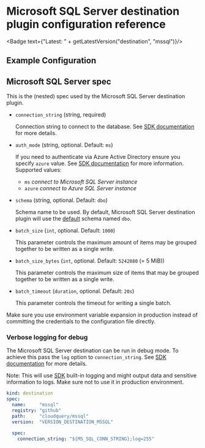 # Microsoft SQL Server destination plugin configuration reference


<Badge text={"Latest: " + getLatestVersion("destination", "mssql")}/>

## Example Configuration

<Configuration/>

## Microsoft SQL Server spec

This is the (nested) spec used by the Microsoft SQL Server destination plugin.

- `connection_string` (string, required)

  Connection string to connect to the database.
  See [SDK documentation](https://github.com/microsoft/go-mssqldb#connection-parameters-and-dsn) for more details.

- `auth_mode` (string, optional. Default: `ms`)

  If you need to authenticate via Azure Active Directory ensure you specify `azure` value.
  See [SDK documentation](https://github.com/microsoft/go-mssqldb#azure-active-directory-authentication) for more
  information.
  Supported values:

    - `ms` _connect to Microsoft SQL Server instance_
    - `azure` _connect to Azure SQL Server instance_

- `schema` (string, optional. Default: `dbo`)

  Schema name to be used. 
  By default, Microsoft SQL Server destination plugin will use the
  [default](https://learn.microsoft.com/en-us/sql/relational-databases/security/authentication-access/ownership-and-user-schema-separation?view=sql-server-ver16#the-dbo-schema)
  schema named `dbo`.

- `batch_size` (`int`, optional. Default: `1000`)

  This parameter controls the maximum amount of items may be grouped together to be written as a single write.

- `batch_size_bytes` (`int`, optional. Default: `5242880` (= 5 MiB))

  This parameter controls the maximum size of items that may be grouped together to be written as a single write.

- `batch_timeout` (`duration`, optional. Default: `20s`)

  This parameter controls the timeout for writing a single batch.

<Callout type="info">
  Make sure you use environment variable expansion in production instead of committing the credentials to the configuration file directly.
</Callout>

### Verbose logging for debug

The Microsoft SQL Server destination can be run in debug mode.
To achieve this pass the `log` option to `connection_string`.
See [SDK documentation](https://github.com/microsoft/go-mssqldb#connection-parameters-and-dsn) for more details.

Note: This will use [SDK](https://github.com/microsoft/go-mssqldb) built-in logging
and might output data and sensitive information to logs.
Make sure not to use it in production environment.

```yaml copy
kind: destination
spec:
  name:     "mssql"
  registry: "github"
  path:     "cloudquery/mssql"
  version:  "VERSION_DESTINATION_MSSQL"

  spec:
    connection_string: "${MS_SQL_CONN_STRING};log=255"
```
